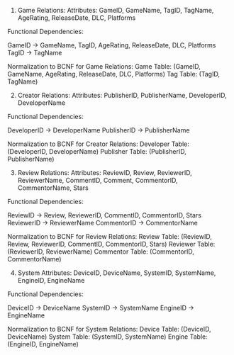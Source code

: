 1. Game Relations:
Attributes: GameID, GameName, TagID, TagName, AgeRating, ReleaseDate, DLC, Platforms

Functional Dependencies:

GameID → GameName, TagID, AgeRating, ReleaseDate, DLC, Platforms
TagID → TagName

Normalization to BCNF for Game Relations:
Game Table: (GameID, GameName, AgeRating, ReleaseDate, DLC, Platforms)
Tag Table: (TagID, TagName)


2. Creator Relations:
Attributes: PublisherID, PublisherName, DeveloperID, DeveloperName

Functional Dependencies:

DeveloperID → DeveloperName
PublisherID → PublisherName

Normalization to BCNF for Creator Relations:
Developer Table: (DeveloperID, DeveloperName)
Publisher Table: (PublisherID, PublisherName)

3. Review Relations:
Attributes: ReviewID, Review, ReviewerID, ReviewerName, CommentID, Comment, CommentorID, CommentorName, Stars

Functional Dependencies:

ReviewID → Review, ReviewerID, CommentID, CommentorID, Stars
ReviewerID → ReviewerName
CommentorID → CommentorName

Normalization to BCNF for Review Relations:
Review Table: (ReviewID, Review, ReviewerID, CommentID, CommentorID, Stars)
Reviewer Table: (ReviewerID, ReviewerName)
Commentor Table: (CommentorID, CommentorName)

4. System
Attributes: DeviceID, DeviceName, SystemID, SystemName, EngineID, EngineName

Functional Dependencies:

DeviceID → DeviceName
SystemID → SystemName
EngineID → EngineName

Normalization to BCNF for System Relations:
Device Table: (DeviceID, DeviceName)
System Table: (SystemID, SystemName)
Engine Table: (EngineID, EngineName)

